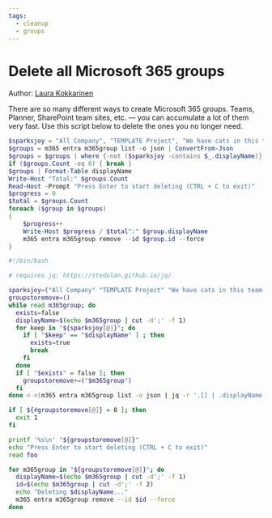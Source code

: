 ```yaml
---
tags:  
  - cleanup
  - groups
---
```



# Delete all Microsoft 365 groups

Author: [Laura Kokkarinen](https://laurakokkarinen.com/does-it-spark-joy-powershell-scripts-for-keeping-your-development-environment-tidy-and-spotless/#delete-all-office-365-groups)

There are so many different ways to create Microsoft 365 groups. Teams, Planner, SharePoint team sites, etc. — you can accumulate a lot of them very fast. Use this script below to delete the ones you no longer need.

<Tabs>
  <TabItem value="PowerShell">

  ```powershell
  $sparksjoy = "All Company", "TEMPLATE Project", "We have cats in this team! Join!"
  $groups = m365 entra m365group list -o json | ConvertFrom-Json
  $groups = $groups | where {-not ($sparksjoy -contains $_.displayName)}
  if ($groups.Count -eq 0) { break }
  $groups | Format-Table displayName
  Write-Host "Total:" $groups.Count
  Read-Host -Prompt "Press Enter to start deleting (CTRL + C to exit)"
  $progress = 0
  $total = $groups.Count
  foreach ($group in $groups)
  {
      $progress++
      Write-Host $progress / $total":" $group.displayName
      m365 entra m365group remove --id $group.id --force
  }
  ```

  </TabItem>
  <TabItem value="Bash">

  ```bash
  #!/bin/bash

  # requires jq: https://stedolan.github.io/jq/

  sparksjoy=("All Company" "TEMPLATE Project" "We have cats in this team! Join!")
  groupstoremove=()
  while read m365group; do
    exists=false
    displayName=$(echo $m365group | cut -d';' -f 1)
    for keep in "${sparksjoy[@]}"; do
      if [ "$keep" == "$displayName" ] ; then
        exists=true
        break
      fi
    done
    if [ "$exists" = false ]; then
      groupstoremove+=("$m365group")
    fi
  done < <(m365 entra m365group list -o json | jq -r '.[] | .displayName + ";" + .id')

  if [ ${#groupstoremove[@]} = 0 ]; then
    exit 1
  fi

  printf '%s\n' "${groupstoremove[@]}"
  echo "Press Enter to start deleting (CTRL + C to exit)"
  read foo

  for m365group in "${groupstoremove[@]}"; do
    displayName=$(echo $m365group | cut -d';' -f 1)
    id=$(echo $m365group | cut -d';' -f 2)
    echo "Deleting $displayName..."
    m365 entra m365group remove --id $id --force
  done
  ```

  </TabItem>
</Tabs>

